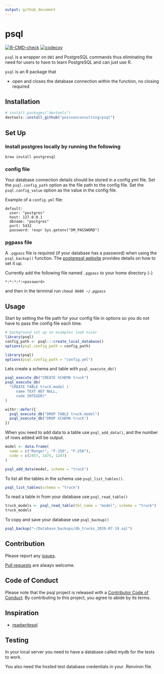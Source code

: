 ```yaml
---
output: github_document
---
```


# psql

<!-- badges: start -->
[![R-CMD-check](https://github.com/poissonconsulting/psql/actions/workflows/R-CMD-check.yaml/badge.svg)](https://github.com/poissonconsulting/psql/actions/workflows/R-CMD-check.yaml)
[![codecov](https://codecov.io/gh/poissonconsulting/psql/branch/main/graph/badge.svg?token=7F2LIBp2Tt)](https://codecov.io/gh/poissonconsulting/psql)
<!-- badges: end -->

`psql` is a wrapper on `DBI` and PostgreSQL commands thus eliminating the need for users to have to learn PostgreSQL and can just use R.

`psql` is an R package that

- open and closes the database connection within the function, no closing required

## Installation

```r
# install.packages("devtools")
devtools::install_github("poissonconsulting/psql")
```

## Set Up

### Install postgres locally by running the following 

```
brew install postgresql
```

### config file

Your database connection details should be stored in a config.yml file. 
Set the `psql.config_path` option as the file path to the config file. 
Set the `psql.config_value` option as the value in the config file.

Example of a `config.yml` file:

```
default:
  user: "postgres"
  host: 127.0.0.1
  dbname: "postgres"
  port: 5432
  password: !expr Sys.getenv("DM_PASSWORD")
```

### pgpass file

A `.pgpass` file is required (if your database has a password) when using the `psql_backup()` function. 
The [postgresql website](https://www.postgresql.org/docs/current/libpq-pgpass.html) provides details on how to set it up.

Currently add the following file named `.pgpass` to your home directory (`~`)
```
*:*:*:*:<password>
```
and then in the terminal run `chmod 0600 ~/.pgpass`

## Usage

Start by setting the file path for your config file in options so you do not have to pass the config file each time. 

```r
# background set up so examples look nicer
library(psql)
config_path <- psql:::create_local_database()
options(psql.config_path = config_path)
```

```r
library(psql)
options(psql.config_path = "config.yml")
```

Lets create a schema and table with `psql_execute_db()`

```r
psql_execute_db("CREATE SCHEMA truck")
psql_execute_db(
  "CREATE TABLE truck.model (
     name TEXT NOT NULL,
     code INTEGER)"
)
```

```r
withr::defer({
  psql_execute_db("DROP TABLE truck.model")
  psql_execute_db("DROP SCHEMA truck")
})
```

When you need to add data to a table use `psql_add_data()`, and the number of rows added will be output. 

```r
model <- data.frame(
  name = c("Ranger", "F-150", "F-250"),
  code = c(2457, 1475, 1247)
)

psql_add_data(model, schema = "truck")
```

To list all the tables in the schema use `psql_list_tables()`.

```r
psql_list_tables(schema = "truck")
```

To read a table in from your database use `psql_read_table()`

```r
truck_models <- psql_read_table(tbl_name = "model", schema = "truck")
truck_models
```

To copy and save your database use `psql_backup()` 

```r
psql_backup("~/Database_backups/db_trucks_2020-07-19.sql")
```

## Contribution

Please report any [issues](https://github.com/poissonconsulting/psql/issues).

[Pull requests](https://github.com/poissonconsulting/psql/pulls) are always welcome.

## Code of Conduct

Please note that the psql project is released with a [Contributor Code of Conduct](https://contributor-covenant.org/version/2/1/CODE_OF_CONDUCT.html). By contributing to this project, you agree to abide by its terms.

## Inspiration

- [readwritesql](https://github.com/poissonconsulting/readwritesqlite)

## Testing

In your local server you need to have a database called mydb for the tests to work. 

You also need the hosted test database credentials in your .Renviron file.
